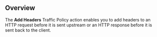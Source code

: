 


## Overview

The **Add Headers** Traffic Policy action enables you to add headers to an HTTP
request before it is sent upstream or an HTTP response before it is sent back to
the client.
